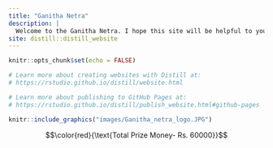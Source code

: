 ---
title: "Ganitha Netra"
description: |
  Welcome to the Ganitha Netra. I hope this site will be helpful to you!
site: distill::distill_website
---

```{r setup, include=FALSE}
knitr::opts_chunk$set(echo = FALSE)

# Learn more about creating websites with Distill at:
# https://rstudio.github.io/distill/website.html

# Learn more about publishing to GitHub Pages at:
# https://rstudio.github.io/distill/publish_website.html#github-pages

```

```{r ,fig.align = 'center',out.width="50%"}
knitr::include_graphics("images/Ganitha_netra_logo.JPG")
```

$$\color{red}{\text{Total Prize Money- Rs. 60000}}$$

